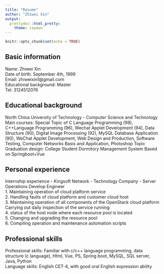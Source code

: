 ```yaml
---
title: "Resume"
author: "Zhiwei Xin"
output:
  prettydoc::html_pretty:
    theme: cayman
---
```


```r
knitr::opts_chunk$set(echo = TRUE)
```

## Basic information

Name: Zhiwei Xin <br>
Date of birth: September 4th, 1999 <br>
Email: zhiweixin1@gmail.com <br>
Educational background: Master <br>
Tel: 3124512076 <br>


## Educational background

North China University of Technology - Computer Science and Technology <br>
Main courses:
Special Topic of C Language Programming (99), C++Language Programming (96), Wechat Applet Development (94), Data Structure (90), Digital Image Processing (92), MySQL Database Application (90), WeChat Applet Development, Web Design and Production, Software Testing, Computer Networks Basis and Application, Photoshop Topic <br>
Graduation design:
College Student Dormitory Management System Based on Springboot+Vue <br>

## Personal experience

Internship experience - Kingsoft Network - Technology Company - Server Operations Develop Engineer <br>
1. Maintaining operation of cloud platform service <br>
2. Handling faults of cloud platform and customer cloud host <br>
3. Maintaining operation of all components of the OpenStack cloud platform Carrying out daily inspection of the service running <br>
4. status of the host node where each resource pool is located <br>
5. Changing and upgrading the resource pool <br>
6. Compiling operation and maintenance automation scripts <br>

## Professional skills

Professional skills: Familiar with c/c++ language programming, data structure (c language), Html, Vue, PS, Spring boot, MySQL, SQL server, Java, Python <br>
Language skills: English CET-4, with good oral English expression ability <br>